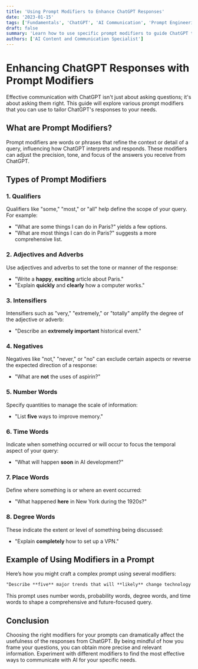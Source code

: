 ```yaml
---
title: 'Using Prompt Modifiers to Enhance ChatGPT Responses'
date: '2023-01-15'
tags: ['Fundamentals', 'ChatGPT', 'AI Communication', 'Prompt Engineering']
draft: false
summary: 'Learn how to use specific prompt modifiers to guide ChatGPT towards providing responses that are more aligned with your expectations.'
authors: ['AI Content and Communication Specialist']
---
```


# Enhancing ChatGPT Responses with Prompt Modifiers

Effective communication with ChatGPT isn't just about asking questions; it's about asking them right. This guide will explore various prompt modifiers that you can use to tailor ChatGPT's responses to your needs.

## What are Prompt Modifiers?

Prompt modifiers are words or phrases that refine the context or detail of a query, influencing how ChatGPT interprets and responds. These modifiers can adjust the precision, tone, and focus of the answers you receive from ChatGPT.

## Types of Prompt Modifiers

### 1. Qualifiers

Qualifiers like "some," "most," or "all" help define the scope of your query. For example:
- "What are some things I can do in Paris?" yields a few options.
- "What are most things I can do in Paris?" suggests a more comprehensive list.

### 2. Adjectives and Adverbs

Use adjectives and adverbs to set the tone or manner of the response:
- "Write a **happy**, **exciting** article about Paris."
- "Explain **quickly** and **clearly** how a computer works."

### 3. Intensifiers

Intensifiers such as "very," "extremely," or "totally" amplify the degree of the adjective or adverb:
- "Describe an **extremely important** historical event."

### 4. Negatives

Negatives like "not," "never," or "no" can exclude certain aspects or reverse the expected direction of a response:
- "What are **not** the uses of aspirin?"

### 5. Number Words

Specify quantities to manage the scale of information:
- "List **five** ways to improve memory."

### 6. Time Words

Indicate when something occurred or will occur to focus the temporal aspect of your query:
- "What will happen **soon** in AI development?"

### 7. Place Words

Define where something is or where an event occurred:
- "What happened **here** in New York during the 1920s?"

### 8. Degree Words

These indicate the extent or level of something being discussed:
- "Explain **completely** how to set up a VPN."

## Example of Using Modifiers in a Prompt

Here’s how you might craft a complex prompt using several modifiers:

```markdown
"Describe **five** major trends that will **likely** change technology **significantly** in the **next ten years**."
```

This prompt uses number words, probability words, degree words, and time words to shape a comprehensive and future-focused query.

## Conclusion

Choosing the right modifiers for your prompts can dramatically affect the usefulness of the responses from ChatGPT. By being mindful of how you frame your questions, you can obtain more precise and relevant information. Experiment with different modifiers to find the most effective ways to communicate with AI for your specific needs.